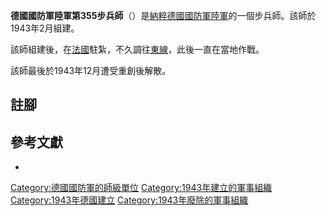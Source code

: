 {{infobox military unit
|unit_name = 德國國防軍陸軍第355步兵師
|image =
|image_size =
|dates = 1943年2月至1943年12月
|country = {{flag|Nazi Germany}}
|branch = [[納粹德國陸軍|陸軍]]
|type = [[步兵|步兵]]
|role =
|size = [[师_(军队)|師]]
|command_structure =
|garrison =
|garrison_label =
|nickname =
|motto =
|colors =
|colors_label =
|march =
|mascot =
|battles =
}}

'''德國國防軍陸軍第355步兵師'''（{{lang-de|'''355. Infanterie-Division'''}}）是[[納粹德國|納粹德國]][[德國國防軍|國防軍]][[納粹德國陸軍|陸軍]]的一個步兵師。該師於1943年2月組建{{cfn|Mitcham|y=2007}}。

該師組建後，在[[法國|法國]]駐紮，不久調往[[苏德战争|東線]]，此後一直在當地作戰。

該師最後於1943年12月遭受重創後解散。

== 註腳 ==
{{reflist}}

== 參考文獻 ==
* {{Cite book|last=Mitcham|first=Samuel W.|title=German Order of Battle. Volume Two: 291st-999th Infantry Divisions, Named Infantry Divisions, and Special Divisions in WWII|publisher=Stackpole Books|year=2007|isbn=9780811734165|location=|author-link=Samuel W. Mitcham|ref={{sfnRef|Mitcham|y=2007}}}}

{{mil-stub}}
{{德國國防軍陸軍的步兵師}}
[[Category:德國國防軍的師級單位|Category:德國國防軍的師級單位]]
[[Category:1943年建立的軍事組織|Category:1943年建立的軍事組織]]
[[Category:1943年德國建立|Category:1943年德國建立]]
[[Category:1943年廢除的軍事組織|Category:1943年廢除的軍事組織]]